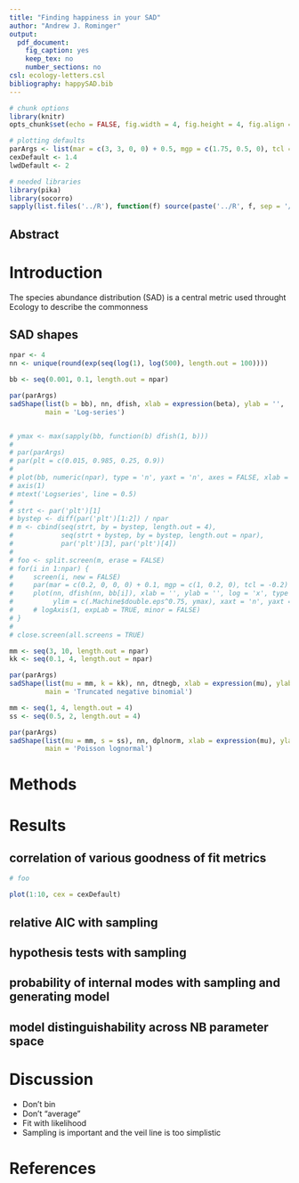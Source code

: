 ```yaml
---
title: "Finding happiness in your SAD"
author: "Andrew J. Rominger"
output:
  pdf_document:
    fig_caption: yes
    keep_tex: no
    number_sections: no
csl: ecology-letters.csl
bibliography: happySAD.bib
---
```



```r
# chunk options
library(knitr)
opts_chunk$set(echo = FALSE, fig.width = 4, fig.height = 4, fig.align = 'center', cache = TRUE)

# plotting defaults
parArgs <- list(mar = c(3, 3, 0, 0) + 0.5, mgp = c(1.75, 0.5, 0), tcl = -0.25)
cexDefault <- 1.4
lwdDefault <- 2

# needed libraries
library(pika)
library(socorro)
sapply(list.files('../R'), function(f) source(paste('../R', f, sep = '/')))
```


## Abstract

# Introduction

The species abundance distribution (SAD) is a central metric used throught Ecology to describe the commonness 

## SAD shapes

```r
npar <- 4
nn <- unique(round(exp(seq(log(1), log(500), length.out = 100))))
```


```r
bb <- seq(0.001, 0.1, length.out = npar)

par(parArgs)
sadShape(list(b = bb), nn, dfish, xlab = expression(beta), ylab = '',
         main = 'Log-series')


# ymax <- max(sapply(bb, function(b) dfish(1, b)))
# 
# par(parArgs)
# par(plt = c(0.015, 0.985, 0.25, 0.9))
# 
# plot(bb, numeric(npar), type = 'n', yaxt = 'n', axes = FALSE, xlab = expression(beta))
# axis(1)
# mtext('Logseries', line = 0.5)
# 
# strt <- par('plt')[1]
# bystep <- diff(par('plt')[1:2]) / npar
# m <- cbind(seq(strt, by = bystep, length.out = 4), 
#            seq(strt + bystep, by = bystep, length.out = npar), 
#            par('plt')[3], par('plt')[4])
# 
# foo <- split.screen(m, erase = FALSE)
# for(i in 1:npar) {
#     screen(i, new = FALSE)
#     par(mar = c(0.2, 0, 0, 0) + 0.1, mgp = c(1, 0.2, 0), tcl = -0.2)
#     plot(nn, dfish(nn, bb[i]), xlab = '', ylab = '', log = 'x', type = 'l', lwd = 2, 
#          ylim = c(.Machine$double.eps^0.75, ymax), xaxt = 'n', yaxt = 'n')
#     # logAxis(1, expLab = TRUE, minor = FALSE)
# }
# 
# close.screen(all.screens = TRUE)
```


```r
mm <- seq(3, 10, length.out = npar)
kk <- seq(0.1, 4, length.out = npar)

par(parArgs)
sadShape(list(mu = mm, k = kk), nn, dtnegb, xlab = expression(mu), ylab = expression(k), 
         main = 'Truncated negative binomial')
```

```r
mm <- seq(1, 4, length.out = 4)
ss <- seq(0.5, 2, length.out = 4)

par(parArgs)
sadShape(list(mu = mm, s = ss), nn, dplnorm, xlab = expression(mu), ylab = expression(sigma), 
         main = 'Poisson lognormal')
```

# Methods


# Results

## correlation of various goodness of fit metrics

```r
# foo
```

```r
plot(1:10, cex = cexDefault)
```

## relative AIC with sampling
## hypothesis tests with sampling
## probability of internal modes with sampling and generating model


## model distinguishability across NB parameter space

# Discussion

- Don't bin
- Don't "average"
- Fit with likelihood
- Sampling is important and the veil line is too simplistic


# References





